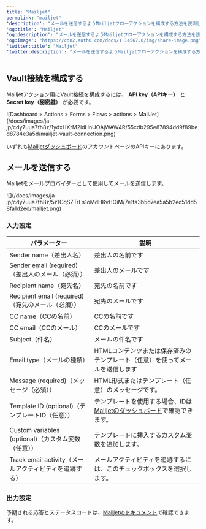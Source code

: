 ```yaml
---
title: "Mailjet"
permalink: "mailjet"
'description': "メールを送信するようMailjetフローアクションを構成する方法を説明します。"
'og:title': "Mailjet"
'og:description': "メールを送信するようMailjetフローアクションを構成する方法を説明します。"
'og:image': "https://cdn2.auth0.com/docs/1.14567.0/img/share-image.png"
'twitter:title': "Mailjet"
'twitter:description': "メールを送信するようMailjetフローアクションを構成する方法を説明します。"
---
```


## Vault接続を構成する

Mailjetアクション用にVault接続を構成するには、 **API key（APIキー）** と **Secret key（秘密鍵）** が必要です。

<Frame>![Dashboard > Actions > Forms > Flows > actions > MailJet](/docs/images/ja-jp/cdy7uua7fh8z/1ydxHXrM2idHnUOAjWAW4R/55cdb295e87894dd9f89bed8784e3a5d/mailjet-vault-connection.png)</Frame>

いずれも[Mailjetダッシュボード](https://app.mailjet.com/account/api_keys)のアカウントページのAPIキーにあります。

## メールを送信する

Mailjetをメールプロバイダーとして使用してメールを送信します。

<Frame>![](/docs/images/ja-jp/cdy7uua7fh8z/5z1CqSZTrLs1oMdHKvHOiM/7e1fa3b5d7ea5a5b2ec51dd58fa1d2ed/mailjet.png)</Frame>

### 入力設定

<table class="table">
<thead>
<tr>
<th><b>パラメーター</b></th>
<th><b>説明</b></th>
</tr>
</thead>
<tbody>
<tr>
<td>Sender name（差出人名）</td>
<td>差出人の名前です</td>
</tr>
<tr>
<td>Sender email (required)（差出人のメール（必須））</td>
<td>差出人のメールです</td>
</tr>
<tr>
<td>Recipient name（宛先名）</td>
<td>宛先の名前です</td>
</tr>
<tr>
<td>Recipient email (required)（宛先のメール（必須））</td>
<td>宛先のメールです</td>
</tr>
<tr>
<td>CC name（CCの名前）</td>
<td>CCの名前です</td>
</tr>
<tr>
<td>CC email（CCのメール）</td>
<td>CCのメールです</td>
</tr>
<tr>
<td>Subject（件名）</td>
<td>メールの件名です</td>
</tr>
<tr>
<td>Email type（メールの種類）</td>
<td>HTMLコンテンツまたは保存済みのテンプレート（任意）を使ってメールを送信します</td>
</tr>
<tr>
<td>Message (required)（メッセージ（必須））</td>
<td>HTML形式またはテンプレート（任意）のメッセージです。</td>
</tr>
<tr>
<td>Template ID (optional)（テンプレートID（任意））</td>
<td>テンプレートを使用する場合、IDは<a href="https://app.mailjet.com/template"> Mailjetのダッシュボード</a>で確認できます。</td>
</tr>
<tr>
<td>Custom variables (optional)（カスタム変数（任意））</td>
<td>テンプレートに挿入するカスタム変数を追加します。 </td>
</tr>
<tr>
<td>Track email activity（メールアクティビティを追跡する）</td>
<td>メールアクティビティを追跡するには、このチェックボックスを選択します。</td>
</tr>
</tbody>
</table>

### 出力設定

予期される応答とステータスコードは、[Mailjetのドキュメント](https://dev.mailjet.com/email/reference/send-emails/)で確認できます。
